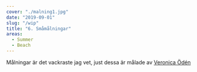```yaml
---
cover: "./malning1.jpg"
date: "2019-09-01"
slug: "/wip"
title: "6. Småmålningar"
areas:
  - Summer
  - Beach
---
```


Målningar är det vackraste jag vet, just dessa är målade av <a target="_blank" href="https://veronicaoden.se/">Veronica Ödén</a>
